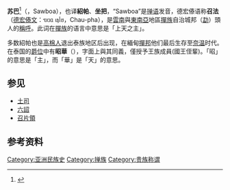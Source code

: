 '''苏巴'''<ref>{{cite book|title=[[世界人名翻译大辞典|世界人名翻译大辞典]]|author=郭国荣|publisher=中国对外翻译出版公司|year=1993|page=2456|isbn=7-5001-0221-6}}</ref>（{{lang-shn|ၸဝ်ႈၾႃႉ}}，Sawboa），也译'''紹帕'''、'''坐把'''，“Sawboa”是[[掸语|掸语]]发音，德宏傣语称'''召法'''（[[德宏傣文|德宏傣文]]：ᥓᥝᥲ ᥜᥣᥳ，Chau-pha），是[[雲南|雲南]]與[[東南亞|東南亞]]地區[[撣族|撣族]]自治城邦（[[勐|勐]]）頭人的[[稱呼|稱呼]]。此词在[[撣族|撣族]]的语言中意思是「上天之主」。

多数紹帕也是[[高棉人|高棉人]]退出泰族地区后出现，在緬甸[[撣邦|撣邦]]他们最后生存至[[奈温|奈温]]时代。在泰国的[[泰國爵位|爵位]]中有'''昭華'''（{{thai|t=เจ้าฟ้า|tr=caoˀ-vaːˀ}}），字面上與其同義，僅授予王族成員(國王侄輩)。「昭」的意思是「主」，而「華」是「天」的意思。

== 参见 ==
* [[土司|土司]]
* [[六詔|六詔]]
* [[召片領|召片領]]

==参考资料==
{{reflist}}

{{民族小作品}}
[[Category:亚洲民族史|Category:亚洲民族史]]
[[Category:掸族|Category:掸族]]
[[Category:贵族称谓|Category:贵族称谓]]